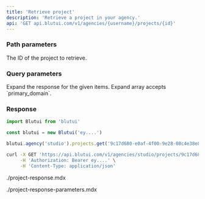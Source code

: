 ```yaml
---
title: 'Retrieve project'
description: 'Retrieve a project in your agency.'
api: 'GET api.blutui.com/v1/agencies/{username}/projects/{id}'
---
```


### Path parameters

<Parameter name="id" type="string" required="true">
The ID of the project to retrieve.
</Parameter>

### Query parameters

<Parameter name="expand" type="string[]">
Expand the response for the given items. Expand array accepts `primary_domain`.
</Parameter>

### Response

```ts tab="Node.js"
import Blutui from 'blutui'

const blutui = new Blutui('ey....')

blutui.agency('studio').projects.get('9c17d680-e0af-4f00-9e28-08c4e38e89e0')
```

```bash tab="cURL"
curl -X GET 'https://api.blutui.com/v1/agencies/studio/projects/9c17d680-e0af-4f00-9e28-08c4e38e89e0' \
     -H 'Authorization: Bearer ey....' \
     -H 'Content-Type: application/json'
```

<include>./project-response.mdx</include>

<include>./project-response-parameters.mdx</include>

